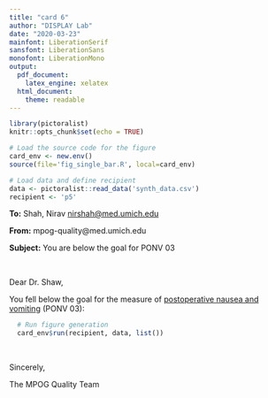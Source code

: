 ```yaml
---
title: "card 6"
author: "DISPLAY Lab"
date: "2020-03-23"
mainfont: LiberationSerif
sansfont: LiberationSans
monofont: LiberationMono
output: 
  pdf_document:
    latex_engine: xelatex
  html_document:
    theme: readable
---
```


```r
library(pictoralist)
knitr::opts_chunk$set(echo = TRUE)

# Load the source code for the figure
card_env <- new.env()
source(file='fig_single_bar.R', local=card_env)

# Load data and define recipient
data <- pictoralist::read_data('synth_data.csv')
recipient <- 'p5'
```

**To:** Shah, Nirav <nirshah@med.umich.edu>

**From:** mpog-quality@med.umich.edu

**Subject:** You are below the goal for PONV 03

\  
\  

Dear Dr. Shaw,

You fell below the goal for the measure of [postoperative nausea and vomiting](https://mpog.org/files/quality/measures/ponv-03_spec.pdf) (PONV 03):

```r
  # Run figure generation
  card_env$run(recipient, data, list())
```

\  

Sincerely,

The MPOG Quality Team
